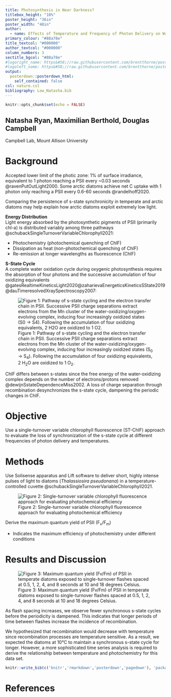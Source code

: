 ```yaml
---
title: Photosynthesis in Near Darkness? 
titlebox_height: "10%"
poster_height: "36in"
poster_width: "48in"
author:
  - name: Effects of Temperature and Frequency of Photon Delivery on Wasteful Slippage of the S-State Cycle in Photosystem II
primary_colour: "#88a78e" 
title_textcol: "#000000"
author_textcol: "#000000"
column_numbers: 3
sectitle_bgcol: "#88a78e" 
#logoright_name: https&#58;//raw.githubusercontent.com/brentthorne/posterdown/master/images/betterhexlogo.png
#logoleft_name: https&#58;//raw.githubusercontent.com/brentthorne/posterdown/master/images/betterhexlogo.png
output: 
  posterdown::posterdown_html:
    self_contained: false
csl: nature.csl
bibliography: Low_Natasha.bib
---
```


```r
knitr::opts_chunk$set(echo = FALSE)
```
## Natasha Ryan, Maximilian Berthold, Douglas Campbell

Campbell Lab, Mount Allison University

# Background
Accepted lower limit of the photic zone: 1% of surface irradiance, equivalent to 1 photon reaching a PSII every ~0.03 seconds @ravenPutOutLight2000. Some arctic diatoms achieve net C uptake with 1 photon only reaching a PSII every 0.6-60 seconds @randelhoff2020.           

  Comparing the persistence of s-state synchronicity in temperate and arctic diatoms may help explain how arctic diatoms exploit extremely low light.        

**Energy Distribution**  
Light energy absorbed by the photosynthetic pigments of PSII (primarily chl-a) is distributed variably among three pathways @schubackSingleTurnoverVariableChlorophyll2021:  

  * Photochemistry (photochemical quenching of ChlF)    
  * Dissipation as heat (non-photochemical quenching of ChlF)   
  * Re-emission at longer wavelengths as fluorescence (ChlF)    

**S-State Cycle**   
A complete water oxidation cycle during oxygenic photosynthesis requires the absorption of four photons and the successive accumulation of four oxidizing equivalents  @gatesRealtimeKineticsLight2020@zaharievaEnergeticsKineticsSState2019@dauTimeresolvedXraySpectroscopy2007:  

![Figure 1: Pathway of s-state cycling and the electron transfer chain in PSII. Successive PSII charge separations extract electrons from the Mn cluster of the water-oxidizing/oxygen-evolving complex, inducing four increasingly oxidized states (S~0~ → S~4~). Following the accumulation of four oxidizing equivalents, 2 H~2~O are oxidized to 1 O~2~.](figure_sstate.png)

ChlF differs between s-states since the free energy of the water-oxidizing complex depends on the number of electrons/protons removed @dewijnSstateDependenceMiss2002. A loss of charge separation through recombination desynchronizes the s-state cycle, dampening the periodic changes in ChlF. 



# Objective    
Use a single-turnover variable chlorophyll fluorescence (ST-ChlF) approach to evaluate the loss of synchronization of the s-state cycle at different frequencies of photon delivery and temperatures.     

# Methods

Use Solisense apparatus and Lift software to deliver short, highly intense pulses of light to diatoms (*Thalassiosira pseudonana*) in a temperature-controlled cuvette @schubackSingleTurnoverVariableChlorophyll2021.   

![Figure 2: Single-turnover variable chlorophyll fluorescence approach for evaluating photochemical efficiency](figure_methods.png)

Derive the maximum quantum yield of PSII (F~v~/F~m~)   

  *  Indicates the maximum efficiency of photochemistry under different conditions 


# Results and Discussion

![Figure 3: Maximum quantum yield (Fv/Fm) of PSII in temperate diatoms exposed to single-turnover flashes spaced at 0.5, 1, 2, 4, and 8 seconds at 10 and 18 degrees Celsius.](FvFm_vs_Flashnumber_scaled.png)

As flash spacing increases, we observe fewer synchronous s-state cycles before the periodicity is dampened. This indicates that longer periods of time between flashes increase the incidence of recombination. 

We hypothesized that recombination would decrease with temperature since recombination processes are temperature sensitive. As a result, we expected the diatoms at 10°C to maintain a synchronous s-state cycle for longer. However, a more sophisticated time series analysis is required to derive the relationship between temperature and photochemistry for this data set.    


```r
knitr::write_bib(c('knitr','rmarkdown','posterdown','pagedown'), 'packages.bib')
```

# References

